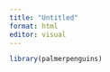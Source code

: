 ```yaml
---
title: "Untitled"
format: html
editor: visual
---
```




```r
library(palmerpenguins)
```

```r

```

